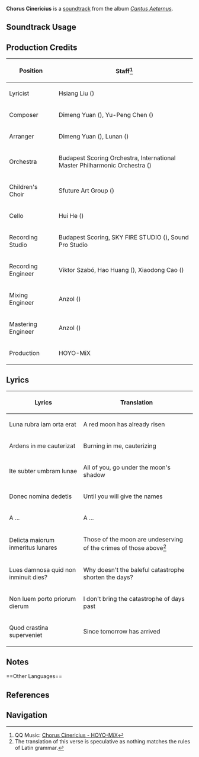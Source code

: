 {{Soundtrack Infobox
|image          = Cantus Aeternus.png
|album          = Cantus Aeternus
|disc           = 3
|number         = 37
|featured       =
|featured2      =
|featured3      =
|featured_disc  =
|featured_disc2 =
|featured_disc3 =
|youtube_id     = i8jZKybQbN8
|spotify_id     = 6dRoXPNXdErSGDyU7E0KIU
|previous       = Requiem Resonantia
|next           = Sequentia Sequelarum
}}
'''Chorus Cinericius''' is a [[soundtrack]] from the album ''[[Cantus Aeternus]]''.

==Soundtrack Usage==
{{Soundtrack Usage
|location          = 
|quest             = 
|domain            = Into the Sunlight (Domain)\The Knave//phase 1;;Scattered Ruins\The Knave//phase 1
|eventgameplay     = 
|special_displayed = 
|special           = 
|teapot            = 
|mediaoriginal     =
}}
<!--
==Other Arrangements==
{{Files by Category Gallery|Media Using an Unreleased Arrangement of {{subst:#titleparts:{{subst:PAGENAME}}}} Soundtrack}}
-->

==Production Credits==
{| class="wikitable sortable"
|-
! Position
! Staff<ref>QQ Music: [https://y.qq.com/n/ryqq/songDetail/004Nq4zQ1T8U1M {{zh|烛烬的奉信礼}} Chorus Cinericius - HOYO-MiX]</ref>
|-
! Lyricist
| Hsiang Liu ({{zh|项柳}})
|-
! Composer
| Dimeng Yuan ({{zh|苑迪萌}}), Yu-Peng Chen ({{zh|陈致逸}})
|-
! Arranger
| Dimeng Yuan ({{zh|苑迪萌}}), Lunan ({{zh|路南}})
|-
! Orchestra
| Budapest Scoring Orchestra, International Master Philharmonic Orchestra ({{zh|国际首席爱乐乐团}})
|-
! Children's Choir
| Sfuture Art Group ({{zh|Sfuture艺术团}})
|-
! Cello
| Hui He ({{zh|何辉}})
|-
! Recording Studio
| Budapest Scoring, SKY FIRE STUDIO ({{zh|九紫天诚录音棚}}), Sound Pro Studio
|-
! Recording Engineer
| Viktor Szabó, Hao Huang ({{zh|黄浩}}), Xiaodong Cao ({{zh|曹晓冬}})
|-
! Mixing Engineer
| Anzol ({{zh|鸦雀有声}})
|-
! Mastering Engineer
| Anzol ({{zh|鸦雀有声}})
|-
! Production
| HOYO-MiX
|}

==Lyrics==
{| class="wikitable" 
! Lyrics 
! Translation 
|- 
| Luna rubra iam orta erat
| A red moon has already risen
|-
| Ardens in me cauterizat
| Burning in me, cauterizing
|-
| Ite subter umbram lunae
| All of you, go under the moon's shadow
|-
| Donec nomina dedetis
| Until you will give the names
|-
| A ...
| A ...
|-
| Delicta maiorum inmeritus lunares
| Those of the moon are undeserving of the crimes of those above<ref group="Note" name="Speculative tl">The translation of this verse is speculative as nothing matches the rules of Latin grammar.</ref>
|-
| Lues damnosa quid non inminuit dies?
| Why doesn't the baleful catastrophe shorten the days?
|-
| Non luem porto priorum dierum
| I don't bring the catastrophe of days past
|-
| Quod crastina superveniet
| Since tomorrow has arrived
|} 

==Notes==
{{reflist|note=1}}
<!--
==Trivia==
-->==Other Languages==
{{Other Languages|default_hidden=1
|en       = Chorus Cinericius
|en_lang  = la
|en_tl    = Ashen Chorus
|zhs      = 烛烬的奉信礼
|zhs_rm   = Zhújìn de Fèngxìnlǐ 
|zht      = 燭燼的奉信禮
|zht_rm   = Zhújìn de Fèngxìnlǐ
|zh_tl    = Consecration Ceremony of Cinders
|ja       = 燭燼の斉唱
|ja_rm    = Shokujin no Seishou
|ja_tl    = Unison of Embers
}}

==References==
{{Reflist}}

==Navigation==
{{Soundtrack Navbox|Cantus Aeternus}}